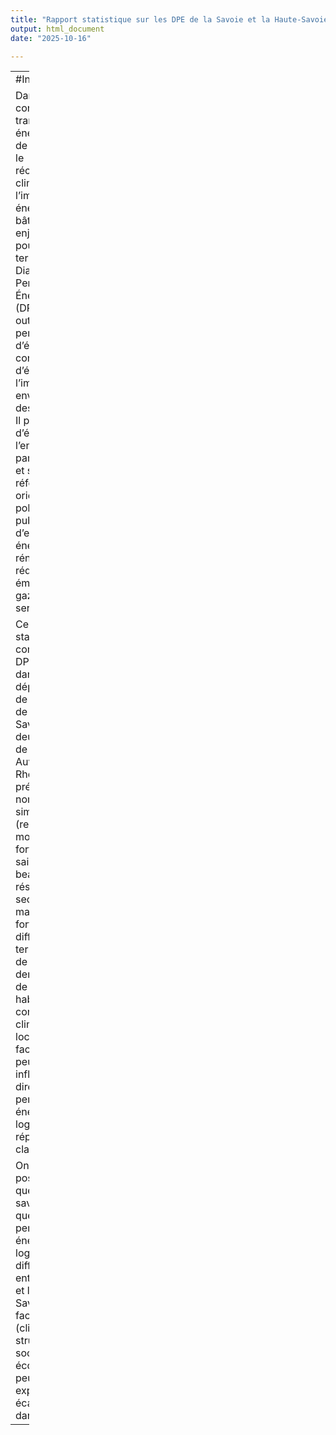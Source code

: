 ---
title: "Rapport statistique sur les DPE de la Savoie et la Haute-Savoie"
output: html_document
date: "2025-10-16"

---

---
#Introduction

Dans un contexte de transition énergétique et de lutte contre le réchauffement climatique, l'impact énergétique des bâtiments est un enjeu majeur pour les territoires. Le Diagnostic de Performance Énergétique (DPE) est un outil essentiel permettant d’évaluer la consommation d’énergie et l’impact environnemental des logements. Il permet d'étudier l'ensemble du parc immobilier et sert de référence pour orienter les politiques publiques d’efficacité énergétique, de rénovation et de réduction des émissions de gaz à effet de serre.

Ce rapport statistique comparare les DPE réalisés dans les départements de la Savoie et de la Haute-Savoie. Ces deux territoires de la région Auvergne-Rhône-Alpes présentent de nombreuses similitudes (reliefs montagneux, fortes activités saisonnières, beaucoup de résidences secondaires) mais aussi de fortes différences en termes de type de bâtiment, de densité urbaine, de PIB par habitant et de conditions climatiques locales. Ces facteurs peuvent influencer directement la performance énergétique des logements et la répartition des classes DPE.

On peut donc se poser la question de savoir dans quelle mesure la performance énergétique des logements diffère-t-elle entre la Savoie et la Haute-Savoie, et quels facteurs (climatiques, structurels ou socio-économiques) peuvent expliquer ces écarts observés dans les DPE ?
---
